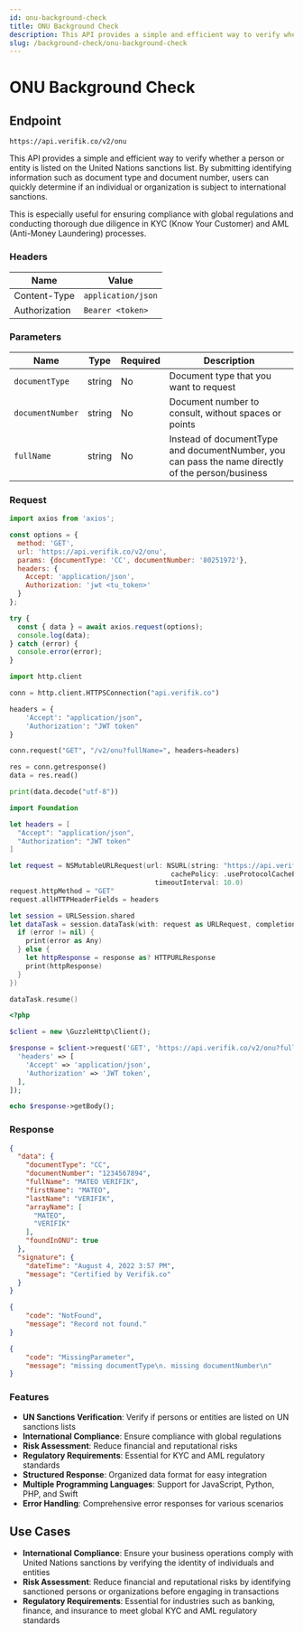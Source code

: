 ```yaml
---
id: onu-background-check
title: ONU Background Check
description: This API provides a simple and efficient way to verify whether a person or entity is listed on the United Nations sanctions list. By submitting identifying information such as document type and document number, users can quickly determine if an individual or organization is subject to international sanctions.
slug: /background-check/onu-background-check
---
```



# ONU Background Check

## Endpoint

```
https://api.verifik.co/v2/onu
```

This API provides a simple and efficient way to verify whether a person or entity is listed on the United Nations sanctions list. By submitting identifying information such as document type and document number, users can quickly determine if an individual or organization is subject to international sanctions.

This is especially useful for ensuring compliance with global regulations and conducting thorough due diligence in KYC (Know Your Customer) and AML (Anti-Money Laundering) processes.

### Headers

| Name          | Value              |
| ------------- | ------------------ |
| Content-Type  | `application/json` |
| Authorization | `Bearer <token>`   |

### Parameters

| Name           | Type   | Required | Description                                    |
| -------------- | ------ | -------- | ---------------------------------------------- |
| `documentType` | string | No       | Document type that you want to request         |
| `documentNumber` | string | No       | Document number to consult, without spaces or points |
| `fullName`     | string | No       | Instead of documentType and documentNumber, you can pass the name directly of the person/business |

### Request

<Tabs>
  <TabItem value="javascript" label="JavaScript">

```javascript
import axios from 'axios';

const options = {
  method: 'GET',
  url: 'https://api.verifik.co/v2/onu',
  params: {documentType: 'CC', documentNumber: '80251972'},
  headers: {
    Accept: 'application/json',
    Authorization: 'jwt <tu_token>'
  }
};

try {
  const { data } = await axios.request(options);
  console.log(data);
} catch (error) {
  console.error(error);
}
```

  </TabItem>
  <TabItem value="python" label="Python">

```python
import http.client

conn = http.client.HTTPSConnection("api.verifik.co")

headers = {
    'Accept': "application/json",
    'Authorization': "JWT token"
}

conn.request("GET", "/v2/onu?fullName=", headers=headers)

res = conn.getresponse()
data = res.read()

print(data.decode("utf-8"))
```

  </TabItem>
  <TabItem value="swift" label="Swift">

```swift
import Foundation

let headers = [
  "Accept": "application/json",
  "Authorization": "JWT token"
]

let request = NSMutableURLRequest(url: NSURL(string: "https://api.verifik.co/v2/onu?fullName=")! as URL,
                                        cachePolicy: .useProtocolCachePolicy,
                                    timeoutInterval: 10.0)
request.httpMethod = "GET"
request.allHTTPHeaderFields = headers

let session = URLSession.shared
let dataTask = session.dataTask(with: request as URLRequest, completionHandler: { (data, response, error) -> Void in
  if (error != nil) {
    print(error as Any)
  } else {
    let httpResponse = response as? HTTPURLResponse
    print(httpResponse)
  }
})

dataTask.resume()
```

  </TabItem>
  <TabItem value="php" label="PHP">

```php
<?php

$client = new \GuzzleHttp\Client();

$response = $client->request('GET', 'https://api.verifik.co/v2/onu?fullName=', [
  'headers' => [
    'Accept' => 'application/json',
    'Authorization' => 'JWT token',
  ],
]);

echo $response->getBody();
```

  </TabItem>
</Tabs>

### Response

<Tabs>
  <TabItem value="200" label="200">

```json
{
  "data": {
    "documentType": "CC",
    "documentNumber": "1234567894",
    "fullName": "MATEO VERIFIK",
    "firstName": "MATEO",
    "lastName": "VERIFIK",
    "arrayName": [
      "MATEO",
      "VERIFIK"
    ],
    "foundInONU": true
  },
  "signature": {
    "dateTime": "August 4, 2022 3:57 PM",
    "message": "Certified by Verifik.co"
  }
}
```

  </TabItem>
  <TabItem value="404" label="404">

```json
{
    "code": "NotFound",
    "message": "Record not found."
}
```

  </TabItem>
  <TabItem value="409" label="409">

```json
{
    "code": "MissingParameter",
    "message": "missing documentType\n. missing documentNumber\n"
}
```

  </TabItem>
</Tabs>

### Features

-   **UN Sanctions Verification**: Verify if persons or entities are listed on UN sanctions lists
-   **International Compliance**: Ensure compliance with global regulations
-   **Risk Assessment**: Reduce financial and reputational risks
-   **Regulatory Requirements**: Essential for KYC and AML regulatory standards
-   **Structured Response**: Organized data format for easy integration
-   **Multiple Programming Languages**: Support for JavaScript, Python, PHP, and Swift
-   **Error Handling**: Comprehensive error responses for various scenarios

## Use Cases

- **International Compliance**: Ensure your business operations comply with United Nations sanctions by verifying the identity of individuals and entities
- **Risk Assessment**: Reduce financial and reputational risks by identifying sanctioned persons or organizations before engaging in transactions
- **Regulatory Requirements**: Essential for industries such as banking, finance, and insurance to meet global KYC and AML regulatory standards
